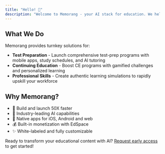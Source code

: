 ```yaml
---
title: "Hello! 👋"
description: "Welcome to Memorang - your AI stack for education. We help organizations build, launch, and grow AI-powered education products with unprecedented speed and quality."
---
```


## What We Do

Memorang provides turnkey solutions for:

- **Test Preparation** - Launch comprehensive test-prep programs with mobile apps, study schedules, and AI tutoring
- **Continuing Education** - Boost CE programs with gamified challenges and personalized learning
- **Professional Skills** - Create authentic learning simulations to rapidly upskill your workforce

## Why Memorang?

- 🚀 Build and launch 50X faster
- 🤖 Industry-leading AI capabilities 
- 📱 Native apps for iOS, Android and web
- 💰 Built-in monetization with EdSpace
- ✨ White-labeled and fully customizable

Ready to transform your educational content with AI? [Request early access](#) to get started!
